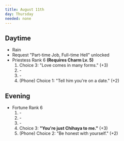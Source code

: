 ```yaml
---
title: August 11th
day: Thursday
needed: none
---
```


## Daytime
- Rain
- Request "Part-time Job, Full-time Hell" unlocked
- Priestess Rank 6 **(Requires Charm Lv. 5)**
    1. Choice 3: "Love comes in many forms." (+3)
    1. \-
    1. \-
    1. (Phone) Choice 1: "Tell him you're on a date." (+2)

## Evening
- Fortune Rank 6
    1. \-
    1. \-
    1. \-
    1. Choice 3: **"You're just Chihaya to me."** (+3)
    1. (Phone) Choice 2: "Be honest with yourself." (+2)